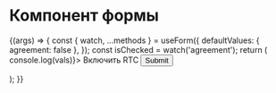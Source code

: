 
<Meta title="Components / Controls / Checkbox" component={Checkbox} />

# Компонент формы

<Story name="Basic" args={{}}>
  {(args) => {
    const { watch, ...methods } = useForm({
      defaultValues: { agreement: false },
    });
    const isChecked = watch('agreement');
    return (
      <Form methods={methods} onSubmit={(vals) => console.log(vals)}>
        <Form.Field name="agreement" label="Agreement">
          <Checkbox value="1" forceControlled>
            Включить RTC
          </Checkbox>
        </Form.Field>
        <button type="submit">Submit</button>
      </Form>
    );
  }}
</Story>
